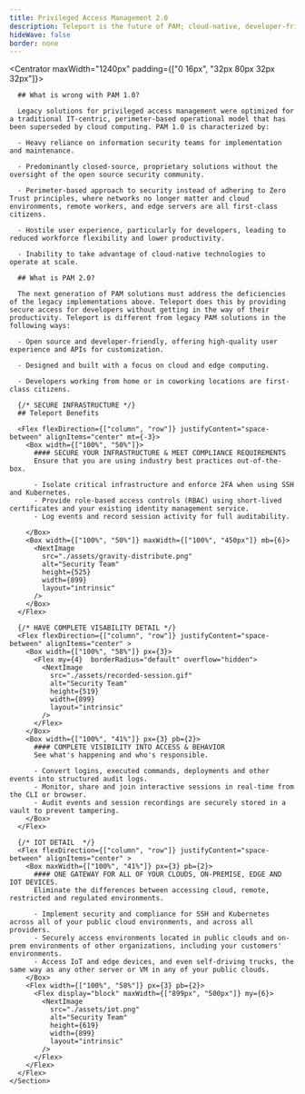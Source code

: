 ```yaml
---
title: Privileged Access Management 2.0
description: Teleport is the future of PAM; cloud-native, developer-friendly, open-source, and maintenance-free.
hideWave: false
border: none
---
```



<Centrator maxWidth="1240px" padding={["0 16px", "32px 80px 32px 32px"]}>
  <PageIntro
    title="Privileged Access Managment 2.0"
    subtitle="Teleport Access Plane"
    description="Teleport is the future of PAM: cloud-native, developer-friendly, open-source, and maintenance-free."
    width="100%"
    verticalResponsive={false}
    renderSmallHeading={true}
  />
</Centrator>

<Section bg="flatWhite" borderTop="1px solid #F0F2F4" padding={["0 16px 16px", "8px 64px 32px"]}>
  <Centrator maxWidth="960px"  px={[0, 3]} pb={[0, 8]}>
    <Section bg="flatWhite" fontColor="darkest" lineHeight="md" fontSize="text-lg" >

      ## What is wrong with PAM 1.0?

      Legacy solutions for privileged access management were optimized for a traditional IT-centric, perimeter-based operational model that has been superseded by cloud computing. PAM 1.0 is characterized by:

      - Heavy reliance on information security teams for implementation and maintenance.

      - Predominantly closed-source, proprietary solutions without the oversight of the open source security community.

      - Perimeter-based approach to security instead of adhering to Zero Trust principles, where networks no longer matter and cloud environments, remote workers, and edge servers are all first-class citizens.

      - Hostile user experience, particularly for developers, leading to reduced workforce flexibility and lower productivity.

      - Inability to take advantage of cloud-native technologies to operate at scale.

      ## What is PAM 2.0?

      The next generation of PAM solutions must address the deficiencies of the legacy implementations above. Teleport does this by providing secure access for developers without getting in the way of their productivity. Teleport is different from legacy PAM solutions in the following ways:

      - Open source and developer-friendly, offering high-quality user experience and APIs for customization.

      - Designed and built with a focus on cloud and edge computing.

      - Developers working from home or in coworking locations are first-class citizens.

      {/* SECURE INFRASTRUCTURE */}
      ## Teleport Benefits

      <Flex flexDirection={["column", "row"]} justifyContent="space-between" alignItems="center" mt={-3}>
        <Box width={["100%", "50%"]}>
          #### SECURE YOUR INFRASTRUCTURE & MEET COMPLIANCE REQUIREMENTS
          Ensure that you are using industry best practices out-of-the-box.
          
          - Isolate critical infrastructure and enforce 2FA when using SSH and Kubernetes.
          - Provide role-based access controls (RBAC) using short-lived certificates and your existing identity management service.
          - Log events and record session activity for full auditability.
        
        </Box>
        <Box width={["100%", "50%"]} maxWidth={["100%", "450px"]} mb={6}>
          <NextImage
            src="./assets/gravity-distribute.png"
            alt="Security Team"
            height={525}
            width={899}
            layout="intrinsic"
          />
        </Box>
      </Flex>

      {/* HAVE COMPLETE VISABILITY DETAIL */}
      <Flex flexDirection={["column", "row"]} justifyContent="space-between" alignItems="center" >
        <Box width={["100%", "58%"]} px={3}>
          <Flex my={4}  borderRadius="default" overflow="hidden">
            <NextImage
              src="./assets/recorded-session.gif"
              alt="Security Team"
              height={519}
              width={899}
              layout="intrinsic"
            />
          </Flex>
        </Box>
        <Box width={["100%", "41%"]} px={3} pb={2}>
          #### COMPLETE VISIBILITY INTO ACCESS & BEHAVIOR
          See what's happening and who's responsible.
          
          - Convert logins, executed commands, deployments and other events into structured audit logs.
          - Monitor, share and join interactive sessions in real-time from the CLI or browser.
          - Audit events and session recordings are securely stored in a vault to prevent tampering.
        </Box>
      </Flex>

      {/* IOT DETAIL  */}
      <Flex flexDirection={["column", "row"]} justifyContent="space-between" alignItems="center" >
        <Box maxWidth={["100%", "41%"]} px={3} pb={2}>
          #### ONE GATEWAY FOR ALL OF YOUR CLOUDS, ON-PREMISE, EDGE AND IOT DEVICES.
          Eliminate the differences between accessing cloud, remote, restricted and regulated environments.

          - Implement security and compliance for SSH and Kubernetes across all of your public cloud environments, and across all providers.
          - Securely access environments located in public clouds and on-prem environments of other organizations, including your customers' environments.
          - Access IoT and edge devices, and even self-driving trucks, the same way as any other server or VM in any of your public clouds.
        </Box>
        <Flex width={["100%", "58%"]} px={3} pb={2}>
          <Flex display="block" maxWidth={["899px", "500px"]} my={6}>
            <NextImage
              src="./assets/iot.png"
              alt="Security Team"
              height={619}
              width={899}
              layout="intrinsic"
            />
          </Flex>
        </Flex>
      </Flex>
    </Section>
  </Centrator>
  <Section bg="flatWhite" pt={3} pb={10}>
    <AnnouncementBar type="case" rows={CompactClientsPAM} />
  </Section>
</Section>
<TryTeleport />